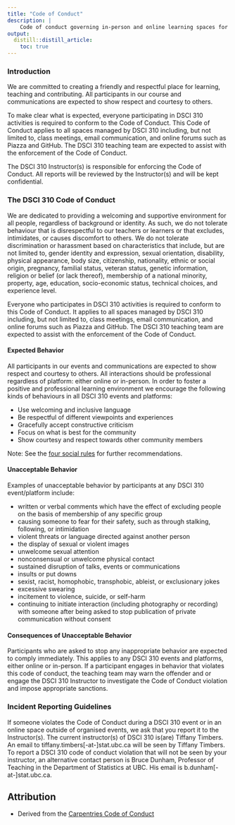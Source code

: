 ```yaml
---
title: "Code of Conduct"
description: |
    Code of conduct governing in-person and online learning spaces for DSCI 310.
output:
  distill::distill_article:
    toc: true
---
```


### Introduction

We are committed to creating a friendly and respectful place for
learning, teaching and contributing.  All participants in our course and
communications are expected to show respect and courtesy to others.

To make clear what is expected, everyone participating in DSCI 310 activities
is required to conform to the Code of Conduct.  This Code of Conduct applies to
all spaces managed by DSCI 310 including, but not limited to, class meetings,
email communication, and online forums such as Piazza and GitHub. The DSCI 310
teaching team are expected to assist with the enforcement of the Code of
Conduct.

The DSCI 310 Instructor(s) is responsible for enforcing the Code of Conduct.
All reports will be reviewed by the Instructor(s) and will be kept
confidential.

### The DSCI 310 Code of Conduct

We are dedicated to providing a welcoming and supportive
environment for all people, regardless of background or identity. As such, we
do not tolerate behaviour that is disrespectful to our teachers or learners or
that excludes, intimidates, or causes discomfort to others. We do not tolerate
discrimination or harassment based on characteristics that include, but are not
limited to, gender identity and expression, sexual orientation, disability,
physical appearance, body size, citizenship, nationality, ethnic or social
origin, pregnancy, familial status, veteran status, genetic information,
religion or belief (or lack thereof), membership of a national minority,
property, age, education, socio-economic status, technical choices, and
experience level.

Everyone who participates in DSCI 310 activities is required to conform to this
Code of Conduct. It applies to all spaces managed by DSCI 310 including, but
not limited to, class meetings, email communication, and online forums such as
Piazza and GitHub. The DSCI 310 teaching team are expected to assist with the
enforcement of the Code of Conduct. 

#### Expected Behavior

All participants in our events and communications are expected to show respect
and courtesy to others. All interactions should be professional regardless of
platform: either online or in-person. In order to foster a positive and
professional learning environment we encourage the following kinds of
behaviours in all DSCI 310 events and platforms:

- Use welcoming and inclusive language
- Be respectful of different viewpoints and experiences
- Gracefully accept constructive criticism
- Focus on what is best for the community
- Show courtesy and respect towards other community members

Note: See the [four social rules](https://www.recurse.com/manual#sub-sec-social-rules) for further recommendations.

#### Unacceptable Behavior

Examples of unacceptable behavior by participants at any DSCI 310 event/platform include:

- written or verbal comments which have the effect of excluding people on the basis of membership of any specific group
- causing someone to fear for their safety, such as through stalking, following, or intimidation
- violent threats or language directed against another person
- the display of sexual or violent images
- unwelcome sexual attention
- nonconsensual or unwelcome physical contact
- sustained disruption of talks, events or communications
- insults or put downs
- sexist, racist, homophobic, transphobic, ableist, or exclusionary jokes
- excessive swearing
- incitement to violence, suicide, or self-harm
- continuing to initiate interaction (including photography or recording) with someone after being asked to stop
publication of private communication without consent

#### Consequences of Unacceptable Behavior

Participants who are asked to stop any inappropriate behavior are expected to
comply immediately. This applies to any DSCI 310 events and platforms, either
online or in-person. If a participant engages in behavior that violates this
code of conduct, the teaching team may warn the offender and or engage the DSCI
310 Instructor to investigate the Code of Conduct violation and impose
appropriate sanctions.

### Incident Reporting Guidelines

If someone violates the Code of Conduct during a DSCI 310 event or in an online
space outside of organised events, we ask that you report it to the
Instructor(s). The current instructor(s) of DSCI 310 is(are) Tiffany Timbers. An
email to tiffany.timbers[-at-]stat.ubc.ca will be seen by Tiffany Timbers. To report a DSCI
310 code of conduct violation that will not be seen by your instructor, an
alternative contact person is Bruce Dunham, Professor of Teaching in the
Department of Statistics at UBC. His email is b.dunham[-at-]stat.ubc.ca.

## Attribution 
- Derived from the [Carpentries Code of Conduct](https://docs.carpentries.org/topic_folders/policies/code-of-conduct.html)
